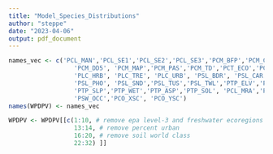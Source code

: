 ```yaml
---
title: "Model_Species_Distributions"
author: "steppe"
date: "2023-04-06"
output: pdf_document
---
```


```r

names_vec <- c('PCL_MAN','PCL_SE1','PCL_SE2','PCL_SE3','PCM_BFP','PCM_CMD',
                  'PCM_DD5', 'PCM_MAP','PCM_PAS','PCM_TD','PCT_ECO','PCT_EFW',
                  'PLC_HRB', 'PLC_TRE', 'PLC_URB', 'PSL_BDR', 'PSL_CAR', 
                  'PSL_PHO', 'PSL_SND','PSL_TUS','PSL_TWL','PTP_ELV','PTP_RLV',
                  'PTP_SLP','PTP_WET','PTP_ASP','PTP_SOL', 'PCL_MRA','PSW_DIS',
                  'PSW_OCC','PCO_XSC', 'PCO_YSC')
names(WPDPV) <- names_vec

WPDPV <- WPDPV[[c(1:10, # remove epa level-3 and freshwater ecoregions
                  13:14, # remove percent urban
                  16:20, # remove soil world class
                  22:32) ]]

```



```r

```


```r

```



